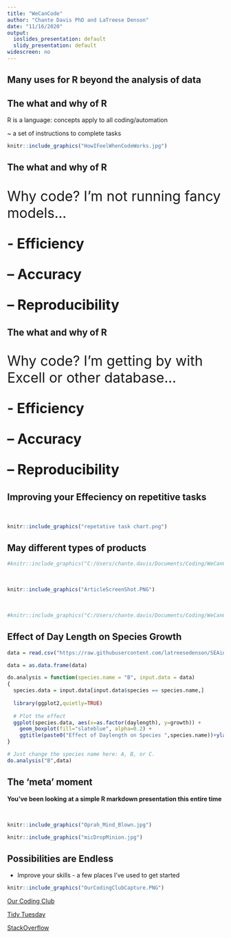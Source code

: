 ```yaml
---
title: "WeCanCode"
author: "Chante Davis PhD and LaTreese Denson"
date: "11/16/2020"
output:
  ioslides_presentation: default
  slidy_presentation: default
widescreen: no
---
```



## Many uses for R beyond the analysis of data 

<!--This is an R Markdown presentation. Markdown is a simple formatting syntax for authoring HTML, PDF, and MS Word documents. For more details on using R Markdown see <http://rmarkdown.rstudio.com>. -->

<!--When you click the **Knit** button a document will be generated that includes both content as well as the output of any embedded R code chunks within the document. -->

## The what and why of R

R is a language: concepts apply to all coding/automation
   
   
   ~ a set of instructions to complete tasks
   
```r
knitr::include_graphics("HowIFeelWhenCodeWorks.jpg")
```


## The what and why of R

<br>
<font size="6.5">Why code? I'm not running fancy models...  
 
 <div class="centered"><b>
  - Efficiency

 -- Accuracy

 -- Reproducibility

</div></b>
 </font>
 

## The what and why of R

<br>
<font size="6.5">Why code? I'm getting by with Excell or other database...  
 
 <div class="centered"><b>
  - Efficiency

 -- Accuracy

 -- Reproducibility

</div></b>
 </font>
 
 
## Improving your Effeciency on repetitive tasks
<br>
<div class="centered">
```r

knitr::include_graphics("repetative task chart.png")


```


## May different types of products
```r
#knitr::include_graphics("C:/Users/chante.davis/Documents/Coding/WeCanCode/tableCapture.PNG")
```
&nbsp;
```r
knitr::include_graphics("ArticleScreenShot.PNG")
```
<br>
<div class="centered">
```r
#knitr::include_graphics("C:/Users/chante.davis/Documents/Coding/WeCanCode/excelCapture.PNG")
```
</div>



</div>
## Effect of Day Length on Species Growth

```r
data = read.csv("https://raw.githubusercontent.com/latreesedenson/SEAinCode/main/growth_data.csv")

data = as.data.frame(data)

do.analysis = function(species.name = "B", input.data = data)
{
  species.data = input.data[input.data$species == species.name,]
  
  library(ggplot2,quietly=TRUE)
  
  # Plot the effect
  ggplot(species.data, aes(x=as.factor(daylength), y=growth)) +
    geom_boxplot(fill="slateblue", alpha=0.2) +
    ggtitle(paste0("Effect of Daylength on Species ",species.name))+ylab("Growth (wt)")+ xlab("Day Length Category") +theme(plot.title = element_text(hjust = 0.5))
}

# Just change the species name here: A, B, or C.
do.analysis("B",data)
```

## The 'meta' moment

<div class="centered"><b>
You've been looking at a simple R markdown presentation this entire time 
</div></b>
<br>
<div class="columns-2">
```r
knitr::include_graphics("Oprah_Mind_Blown.jpg")
```

```r
knitr::include_graphics("micDropMinion.jpg")
```

## Possibilities are Endless

- Improve your skills - a few places I've used to get started  

<div class="centered">
```r
knitr::include_graphics("OurCodingClubCapture.PNG")
```

[Our Coding Club ](https://ourcodingclub.github.io/)

[Tidy Tuesday](https://github.com/rfordatascience/tidytuesday)

[StackOverflow](https://stackoverflow.com/questions/tagged/r)

</div>
